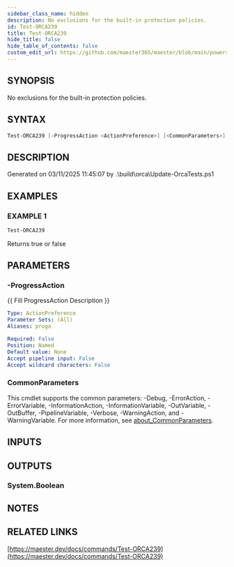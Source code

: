 ```yaml
---
sidebar_class_name: hidden
description: No exclusions for the built-in protection policies.
id: Test-ORCA239
title: Test-ORCA239
hide_title: false
hide_table_of_contents: false
custom_edit_url: https://github.com/maester365/maester/blob/main/powershell/public/Test-ORCA239.ps1
---
```


## SYNOPSIS

No exclusions for the built-in protection policies.

## SYNTAX

```powershell
Test-ORCA239 [-ProgressAction <ActionPreference>] [<CommonParameters>]
```

## DESCRIPTION

Generated on 03/11/2025 11:45:07 by .\build\orca\Update-OrcaTests.ps1

## EXAMPLES

### EXAMPLE 1

```powershell
Test-ORCA239
```

Returns true or false

## PARAMETERS

### -ProgressAction

\{\{ Fill ProgressAction Description \}\}

```yaml
Type: ActionPreference
Parameter Sets: (All)
Aliases: proga

Required: False
Position: Named
Default value: None
Accept pipeline input: False
Accept wildcard characters: False
```

### CommonParameters

This cmdlet supports the common parameters: -Debug, -ErrorAction, -ErrorVariable, -InformationAction, -InformationVariable, -OutVariable, -OutBuffer, -PipelineVariable, -Verbose, -WarningAction, and -WarningVariable. For more information, see [about_CommonParameters](http://go.microsoft.com/fwlink/?LinkID=113216).

## INPUTS

## OUTPUTS

### System.Boolean

## NOTES

## RELATED LINKS

[https://maester.dev/docs/commands/Test-ORCA239](https://maester.dev/docs/commands/Test-ORCA239)
